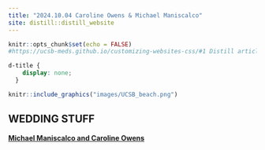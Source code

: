 ```yaml
---
title: "2024.10.04 Caroline Owens & Michael Maniscalco"
site: distill::distill_website
---
```


```r
knitr::opts_chunk$set(echo = FALSE)
#https://ucsb-meds.github.io/customizing-websites-css/#1 Distill article tutorial
```
```css
d-title {
    display: none;
  }
```

```r
knitr::include_graphics("images/UCSB_beach.png")
```

## WEDDING STUFF

[**Michael Maniscalco and Caroline Owens**](URL_IMAGE)

